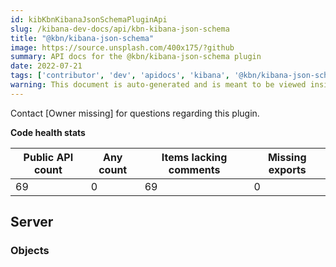 ```yaml
---
id: kibKbnKibanaJsonSchemaPluginApi
slug: /kibana-dev-docs/api/kbn-kibana-json-schema
title: "@kbn/kibana-json-schema"
image: https://source.unsplash.com/400x175/?github
summary: API docs for the @kbn/kibana-json-schema plugin
date: 2022-07-21
tags: ['contributor', 'dev', 'apidocs', 'kibana', '@kbn/kibana-json-schema']
warning: This document is auto-generated and is meant to be viewed inside our experimental, new docs system. Reach out in #docs-engineering for more info.
---
```




Contact [Owner missing] for questions regarding this plugin.

**Code health stats**

| Public API count  | Any count | Items lacking comments | Missing exports |
|-------------------|-----------|------------------------|-----------------|
| 69 | 0 | 69 | 0 |

## Server

### Objects
<DocDefinitionList data={kbnKibanaJsonSchemaObj.server.objects}/>

